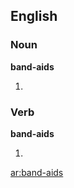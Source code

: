 ==English==

===Noun===
'''band-aids'''

# {{plural of|[[band-aid]]}}

===Verb===
'''band-aids'''

# {{third-person singular of|[[band-aid]]}}

[[ar:band-aids]]